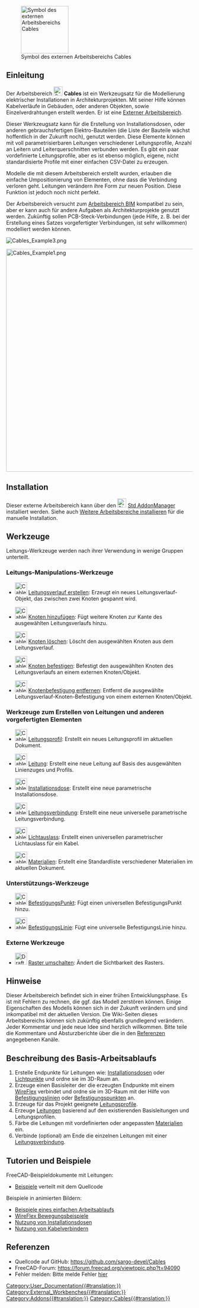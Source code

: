 <languages/>

[[Image:Cables_workbench_icon.svg|thumb|128px|Symbol des externen Arbeitsbereichs Cables]]

{{TOCright}}

<span id="Introduction"></span>
==Einleitung==

Der Arbeitsbereich [[Image:Cables_workbench_icon.svg|24px]] '''Cables''' ist ein Werkzeugsatz für die Modellierung elektrischer Installationen in Architekturprojekten. Mit seiner Hilfe können Kabelverläufe in Gebäuden, oder anderen Objekten, sowie Einzelverdrahtungen erstellt werden. Er ist eine [[External workbenches/de|Externer Arbeitsbereich]].

Dieser Werkzeugsatz kann für die Erstellung von Installationsdosen, oder anderen gebrauchsfertigen Elektro-Bauteilen (die Liste der Bauteile wächst hoffentlich in der Zukunft noch), genutzt werden. Diese Elemente können mit voll parametrisierbaren Leitungen verschiedener Leitungsprofile, Anzahl an Leitern und Leiterquerschnitten verbunden werden. Es gibt ein paar vordefinierte Leitungsprofile, aber es ist ebenso möglich, eigene, nicht standardisierte Profile mit einer einfachen CSV-Datei zu erzeugen.

Modelle die mit diesem Arbeitsbereich erstellt wurden, erlauben die einfache Umpositionierung von Elementen, ohne dass die Verbindung verloren geht. Leitungen verändern ihre Form zur neuen Position. Diese Funktion ist jedoch noch nicht perfekt.

Der Arbeitsbereich versucht zum  [[BIM_Workbench/de|Arbeitsbereich BIM]] kompatibel zu sein, aber er kann auch für andere Aufgaben als Architekturprojekte genutzt werden. Zukünftig sollen PCB-Steck-Verbindungen (jede Hilfe, z. B. bei der Erstellung eines Satzes vorgefertigter Verbindungen, ist sehr willkommen) modelliert werden können.

[[File:Cables_Example3.png]]
{{Caption|Beispiel von wandmontierten Installationsdosen und Leitungen <br/>Animierte Version [[Cables_Example1_Simple_workflow|hier]]}}

[[File:Cables_Example1.png|600px]]
{{Caption|Beispiel für ein dreiadriges Flachkabel:<br/>Leitungsform aus mehreren Materialien und deren Basisleiter, dem Profil und Einzelleitern.}}

==Installation==

Dieser externe Arbeitsbereich kann über den  [[Image:Std_AddonMgr.svg|24px]] [[Std_AddonMgr/de|Std AddonManager]] installiert werden. Siehe auch [[Installing_more_workbenches/de|Weitere Arbeitsbereiche installieren]] für die manuelle Installation.

<span id="Tools"></span>
==Werkzeuge==

Leitungs-Werkzeuge werden nach ihrer Verwendung in wenige Gruppen unterteilt.

<span id="Wire_manipulation_tools"></span>
===Leitungs-Manipulations-Werkzeuge===

* [[Image:Cables_WireFlex.svg|32px]] [[Cables_WireFlex/de|Leitungsverlauf erstellen]]: Erzeugt ein neues Leitungsverlauf-Objekt, das zwischen zwei Knoten gespannt wird.

* [[Image:Cables_AddVertex.svg|32px]] [[Cables_AddVertex/de|Knoten hinzufügen]]: Fügt weitere Knoten zur Kante des ausgewählten Leitungsverlaufs hinzu.

* [[Image:Cables_DelVertex.svg|32px]] [[Cables_DelVertex/de|Knoten löschen]]: Löscht den ausgewählten Knoten aus dem Leitungsverlauf.

* [[Image:Cables_AttachVertex.svg|32px]] [[Cables_AttachVertex/de|Knoten befestigen]]: Befestigt den ausgewählten Knoten des Leitungsverlaufs an einem externen Knoten/Objekt.

* [[Image:Cables_RemoveVertexAttachment.svg|32px]] [[Cables_RemoveVertexAttachment/de| Knotenbefestigung entfernen]]: Entfernt die ausgewählte Leitungsverlauf-Knoten-Befestigung von einem externen Knoten/Objekt.

<span id="Tools_for_making_cables_and_other_ready-made_elements"></span>
===Werkzeuge zum Erstellen von Leitungen und anderen vorgefertigten Elementen===

* [[Image:Cables_Profile.svg|32px]] [[Cables_Profile/de|Leitungsprofil]]: Erstellt ein neues Leitungsprofil im aktuellen Dokument.

* [[Image:Cables_Cable.svg|32px]] [[Cables_Cable/de|Leitung]]: Erstellt eine neue Leitung auf Basis des ausgewählten Linienzuges und Profils.

* [[Image:Cables_CableBox.svg|32px]] [[Cables_CableBox/de|Installationsdose]]: Erstellt eine neue parametrische Installationsdose.

* [[Image:Cables_CableConnector.svg|32px]] [[Cables_CableConnector/de|Leitungsverbindung]]: Erstellt eine neue universelle parametrische Leitungsverbindung.

* [[Image:Cables_CableLightPoint.svg|32px]] [[Cables_CableLightPoint/de|Lichtauslass]]: Erstellt einen universellen parametrischer Lichtauslass für ein Kabel.

* [[Image:Cables_Material.svg|32px]] [[Cables_Material/de|Materialien]]: Erstellt eine Standardliste verschiedener Materialien im aktuellen Dokument.

<span id="Support_tools"></span>
===Unterstützungs-Werkzeuge===

* [[Image:Cables_SupportPoint.svg|32px]] [[Cables_SupportPoint/de|BefestigungsPunkt]]: Fügt einen universellen BefestigungsPunkt hinzu.

* [[Image:Cables_SupportLine.svg|32px]] [[Cables_SupportLine/de|BefestigungsLinie]]: Fügt eine universelle BefestigungsLinie hinzu.

<span id="External_tools"></span>
=== Externe Werkzeuge ===

* [[Image:Draft_ToggleGrid.svg|32px]] [[Draft_ToggleGrid/de|Raster umschalten]]: Ändert die Sichtbarkeit des Rasters.

<span id="Notes"></span>
==Hinweise==

Dieser Arbeitsbereich befindet sich in einer frühen Entwicklungsphase. Es ist mit Fehlern zu rechnen, die ggf. das Modell zerstören können. Einige Eigenschaften des Modells können sich in der Zukunft verändern und sind inkompatibel mit der aktuellen Version. Die Wiki-Seiten dieses Arbeitsbereichs können sich zukünftig ebenfalls grundlegend verändern. Jeder Kommentar und jede neue Idee sind herzlich willkommen. Bitte teile die Kommentare und Absturzberichte über die in den [[#References|Referenzen]] angegebenen Kanäle.

<span id="Basic_Workflow_Description"></span>
==Beschreibung des Basis-Arbeitsablaufs==

# Erstelle Endpunkte für Leitungen wie: [[Cables_CableBox/de|Installationsdosen]] oder [[Cables_CableLightPoint/de|Lichtpunkte]] und ordne sie im 3D-Raum an.
# Erzeuge einen Basisleiter der die erzeugten Endpunkte mit einem  [[Cables_WireFlex/de|WireFlex]] verbindet und ordne sie im 3D-Raum mit der Hilfe von  [[Cables_SupportLine/de|Befestigungslinien]] oder [[Cables_SupportPoint/de|Befestigungspunkten]] an.
# Erzeuge für das Projekt geeignete [[Cables_Profile/de|Leitungsprofile]].
# Erzeuge [[Cables_Cable/de|Leitungen]] basierend auf den existierenden Basisleitungen und Leitungsprofilen.
# Färbe die Leitungen mit vordefinierten oder angepassten [[Cables_Material/de|Materialien]] ein.
# Verbinde (optional) am Ende die einzelnen Leitungen mit einer [[Cables_CableConnector/de| Leitungsverbindung]].

<span id="Tutorials_and_Examples"></span>
==Tutorien und Beispiele==

FreeCAD-Beispieldokumente mit Leitungen:
* [https://github.com/sargo-devel/Cables/tree/master/examples Beispiele] verteilt mit dem Quellcode

Beispiele in animierten Bildern:
* [[Cables_Example1_Simple_workflow|Beispiele eines einfachen Arbeitsablaufs]]
* [[Cables_Example2_WireFlex|WireFlex Bewegungsbeispiele]]
* [[Cables_Example3_CableBox|Nutzung von Installationsdosen]]
* [[Cables_Example4_CableConnector|Nutzung von Kabelverbindern]]

<span id="References"></span>
==Referenzen==

* Quellcode auf GitHub: https://github.com/sargo-devel/Cables
* FreeCAD-Forum: https://forum.freecad.org/viewtopic.php?t=94090
* Fehler melden: Bitte melde Fehler [https://github.com/sargo-devel/Cables/issues hier]


[[Category:User_Documentation{{#translation:}}]]
[[Category:External_Workbenches{{#translation:}}]]
[[Category:Addons{{#translation:}}]]
[[Category:Cables{{#translation:}}]]